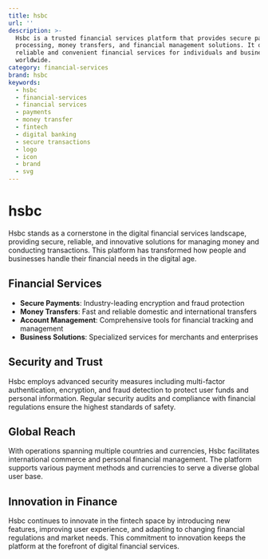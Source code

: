 ```yaml
---
title: hsbc
url: ''
description: >-
  Hsbc is a trusted financial services platform that provides secure payment
  processing, money transfers, and financial management solutions. It offers
  reliable and convenient financial services for individuals and businesses
  worldwide.
category: financial-services
brand: hsbc
keywords:
  - hsbc
  - financial-services
  - financial services
  - payments
  - money transfer
  - fintech
  - digital banking
  - secure transactions
  - logo
  - icon
  - brand
  - svg
---
```


# hsbc

Hsbc stands as a cornerstone in the digital financial services landscape, providing secure, reliable, and innovative solutions for managing money and conducting transactions. This platform has transformed how people and businesses handle their financial needs in the digital age.

## Financial Services

- **Secure Payments**: Industry-leading encryption and fraud protection
- **Money Transfers**: Fast and reliable domestic and international transfers
- **Account Management**: Comprehensive tools for financial tracking and management
- **Business Solutions**: Specialized services for merchants and enterprises

## Security and Trust

Hsbc employs advanced security measures including multi-factor authentication, encryption, and fraud detection to protect user funds and personal information. Regular security audits and compliance with financial regulations ensure the highest standards of safety.

## Global Reach

With operations spanning multiple countries and currencies, Hsbc facilitates international commerce and personal financial management. The platform supports various payment methods and currencies to serve a diverse global user base.

## Innovation in Finance

Hsbc continues to innovate in the fintech space by introducing new features, improving user experience, and adapting to changing financial regulations and market needs. This commitment to innovation keeps the platform at the forefront of digital financial services.
